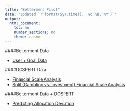 ```yaml
---
title: "Betterment Pilot"
date: "Updated `r format(Sys.time(), '%d %B, %Y')`"
output: 
  html_document:
    toc: no
    number_sections: no
    theme: cosmo
---
```


####Betterment Data

  * [User + Goal Data](http://schafik.github.io/bangla/user_goal.html)

####DOSPERT Data

 * [Financial Scale Analysis](https://vlab.decisionsciences.columbia.edu/salah/dospert_combined_ii.html)
 * [Split (Gambling vs. Investment) Financial Scale Analysis](https://vlab.decisionsciences.columbia.edu/salah/dospert_split_ii.html)
 
####Betterment Data + DOSPERT 

  * [Predicting Allocation Deviation](https://vlab.decisionsciences.columbia.edu/salah/user_dospert_deviations_v.html)
  
  